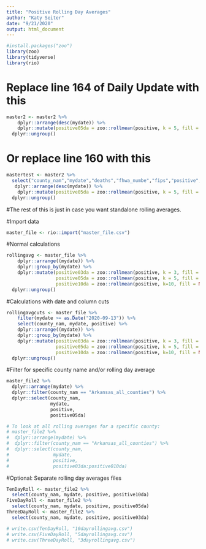 ```yaml
---
title: "Positive Rolling Day Averages"
author: "Katy Seiter"
date: "9/21/2020"
output: html_document
---
```


```r
#install.packages("zoo")
library(zoo)        
library(tidyverse)
library(rio)
```
# Replace line 164 of Daily Update with this
```r
master2 <- master2 %>%
    dplyr::arrange(desc(mydate)) %>% 
    dplyr::mutate(positive05da = zoo::rollmean(positive, k = 5, fill = NA)) %>% 
  dplyr::ungroup()
```
# Or replace line 160 with this
``` r
mastertest <- master2 %>% 
  select("county_nam","mydate","deaths","fhwa_numbe","fips","positive","negative","recoveries","total_tests","active_cases","pop_5yr_est_2018","confirmed_pos","probable_pos","confirmed_neg","probable_neg","confirmed_recov","probable_recov","confirmed_death","probable_death","confirmed_active","probable_active","pcr_test","antigen_test","pcr_pos_test", "pcr_neg_test","antigen_pos_test","antigen_neg_test","total_pos_test","total_neg_test", "New_Cases_Today","Recovered_Since_Yesterday","New_Deaths_Today","New_Tests_Dashboard","Cases_Population","Tested_Population","New_Cases_Today_10k_Pop","Active_Cases_10k_Pop","Pct_Positive_Cumulative","Pct_Positive_New_to_Dashboard","Closed","Pct_Deaths_vs_Recoveries","Pct_Recoveries_vs_Deaths","lab_prvt","lab_pub") %>% 
   dplyr::arrange(desc(mydate)) %>% 
    dplyr::mutate(positive05da = zoo::rollmean(positive, k = 5, fill = NA)) %>% 
  dplyr::ungroup()
```



#The rest of this is just in case you want standalone rolling averages.

#Import data
```r
master_file <- rio::import("master_file.csv")
```

#Normal calculations
```r
rollingavg <- master_file %>%
    dplyr::arrange((mydate)) %>% 
    dplyr::group_by(mydate) %>% 
    dplyr::mutate(positive03da = zoo::rollmean(positive, k = 3, fill = NA),
                  positive05da = zoo::rollmean(positive, k = 5, fill = NA),
                  positive10da = zoo::rollmean(positive, k=10, fill = NA)) %>% 
  dplyr::ungroup()
``` 

#Calculations with date and column cuts
```r
rollingavgcuts <- master_file %>%
    filter(mydate >= as.Date("2020-09-13")) %>%
    select(county_nam, mydate, positive) %>% 
    dplyr::arrange((mydate)) %>% 
    dplyr::group_by(mydate) %>% 
    dplyr::mutate(positive03da = zoo::rollmean(positive, k = 3, fill = NA),
                  positive05da = zoo::rollmean(positive, k = 5, fill = NA),
                  positive10da = zoo::rollmean(positive, k=10, fill = NA)) %>% 
  dplyr::ungroup()
``` 

#Filter for specific county name and/or rolling day average
```r
master_file2 %>% 
  dplyr::arrange(mydate) %>% 
  dplyr::filter(county_nam == "Arkansas_all_counties") %>% 
  dplyr::select(county_nam,
                mydate,
                positive,
                positive05da)

# To look at all rolling averages for a specific county:
# master_file2 %>% 
#  dplyr::arrange(mydate) %>% 
#  dplyr::filter(county_nam == "Arkansas_all_counties") %>% 
#  dplyr::select(county_nam,
#                mydate,
#                positive,
#                positive03da:positive010da)

``` 

#Optional: Separate rolling day averages files
```r
TenDayRoll <- master_file2 %>% 
  select(county_nam, mydate, positive, positive10da)
FiveDayRoll <- master_file2 %>% 
  select(county_nam, mydate, positive, positive05da)
ThreeDayRoll <- master_file2 %>% 
  select(county_nam, mydate, positive, positive03da)

# write.csv(TenDayRoll, "10dayrollingavg.csv")
# write.csv(FiveDayRoll, "5dayrollingavg.csv")
# write.csv(ThreeDayRoll, "3dayrollingavg.csv")
```

